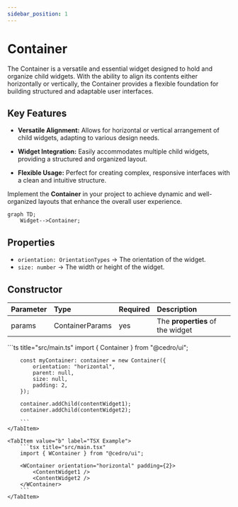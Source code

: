 ```yaml
---
sidebar_position: 1
---
```



# Container

The Container is a versatile and essential widget designed to hold and organize child widgets. With the ability to align its contents either horizontally or vertically, the Container provides a flexible foundation for building structured and adaptable user interfaces.

## Key Features

-   **Versatile Alignment:** Allows for horizontal or vertical arrangement of child widgets, adapting to various design needs.

-   **Widget Integration:** Easily accommodates multiple child widgets, providing a structured and organized layout.

-   **Flexible Usage:** Perfect for creating complex, responsive interfaces with a clean and intuitive structure.

Implement the **Container** in your project to achieve dynamic and well-organized layouts that enhance the overall user experience.

```mermaid
graph TD;
    Widget-->Container;
```

## Properties

<InheritsFromWidget name="Container" />

-   `orientation: OrientationTypes` → The orientation of the widget.
-   `size: number` → The width or height of the widget.

## Constructor

| Parameter | Type            | Required | Description                      |
| :-------- | :-------------- | :------- | :------------------------------- |
| params    | ContainerParams | yes      | The **properties** of the widget |

<Tabs>
    <TabItem value="a"  label="TS Example" default >
        ```ts title="src/main.ts"
        import { Container } from "@cedro/ui";

        const myContainer: container = new Container({
            orientation: "horizontal",
            parent: null,
            size: null,
            padding: 2,
        });

        container.addChild(contentWidget1);
        container.addChild(contentWidget2);

        ```
    </TabItem>

    <TabItem value="b" label="TSX Example">
        ```tsx title="src/main.tsx"
        import { WContainer } from "@cedro/ui";

        <WContainer orientation="horizontal" padding={2}>
            <ContentWidget1 />
            <ContentWidget2 />
        </WContainer>
        ```
    </TabItem>

</Tabs>
